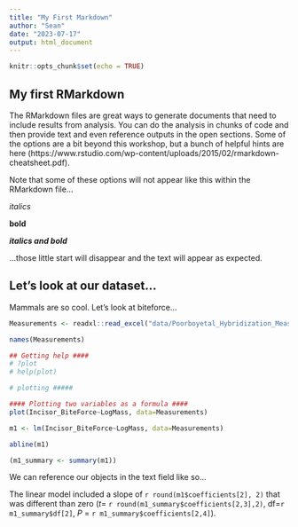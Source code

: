 ```yaml
---
title: "My First Markdown"
author: "Sean"
date: "2023-07-17"
output: html_document
---
```


```r
knitr::opts_chunk$set(echo = TRUE)
```

## My first RMarkdown
The RMarkdown files are great ways to generate documents that need to include results from analysis. You can do the analysis in chunks of code and then provide text and even reference outputs in the open sections. Some of the options are a bit beyond this workshop, but a bunch of helpful hints are here  (https://www.rstudio.com/wp-content/uploads/2015/02/rmarkdown-cheatsheet.pdf).

Note that some of these options will not appear like this within the RMarkdown file... 

*italics*

**bold**

***italics and bold***

...those little start will disappear and the text will appear as expected.

## Let's look at our dataset...

Mammals are so cool. Let's look at biteforce...

```r
Measurements <- readxl::read_excel("data/Poorboyetal_Hybridization_Measurements.xls")

names(Measurements)

## Getting help ####
# ?plot
# help(plot)

# plotting #####

#### Plotting two variables as a formula ####
plot(Incisor_BiteForce~LogMass, data=Measurements)

m1 <- lm(Incisor_BiteForce~LogMass, data=Measurements)

abline(m1)

(m1_summary <- summary(m1))

```

We can reference our objects in the text field like so...

The linear model included a slope of `r round(m1$coefficients[2], 2)` that was different than zero (*t*= `r round(m1_summary$coefficients[2,3],2)`, df=`r m1_summary$df[2]`, *P* = `r m1_summary$coefficients[2,4]`).

